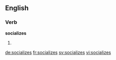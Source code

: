 
==English==

===Verb===
'''socializes'''

# {{en-third-person singular of|socialize}}

[[de:socializes]]
[[fr:socializes]]
[[sv:socializes]]
[[vi:socializes]]
